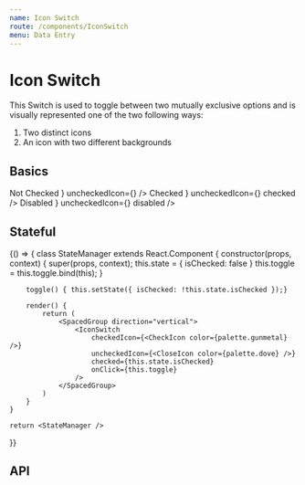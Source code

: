 ```yaml
---
name: Icon Switch
route: /components/IconSwitch
menu: Data Entry
---
```



# Icon Switch

This Switch is used to toggle between two mutually exclusive options and is visually represented one of the two following ways:

1. Two distinct icons
2. An icon with two different backgrounds

## Basics

<Playground>
  <SpacedGroup direction="vertical">
    <SpacedGroup xs={2} center>
      <Label>Not Checked</Label>
      <IconSwitch
        checkedIcon={<CheckIcon color={palette.gunmetal} />}
        uncheckedIcon={<CloseIcon />}
      />
    </SpacedGroup>
    <SpacedGroup xs={2} center>
      <Label>Checked</Label>
      <IconSwitch
        checkedIcon={<CheckIcon color={palette.gunmetal} />}
        uncheckedIcon={<CloseIcon />}
        checked
      />
    </SpacedGroup>
    <SpacedGroup xs={2} center>
      <Label>Disabled</Label>
      <IconSwitch
        checkedIcon={<CheckIcon color={palette.gunmetal} />}
        uncheckedIcon={<CloseIcon />}
        disabled
      />
    </SpacedGroup>
  </SpacedGroup>
</Playground>

## Stateful

<Playground>
{() => {
	class StateManager extends React.Component {
		constructor(props, context) {
			super(props, context);
			this.state = {
				isChecked: false
			}
			this.toggle = this.toggle.bind(this);
		}

    	toggle() { this.setState({ isChecked: !this.state.isChecked });}

    	render() {
    		return (
    			<SpacedGroup direction="vertical">
    				<IconSwitch
    					checkedIcon={<CheckIcon color={palette.gunmetal} />}
    					uncheckedIcon={<CloseIcon color={palette.dove} />}
    					checked={this.state.isChecked}
    					onClick={this.toggle}
    				/>
    			</SpacedGroup>
    		)
    	}
    }

    return <StateManager />

}}

</Playground>

## API

<PropsTable of={IconSwitch} />
